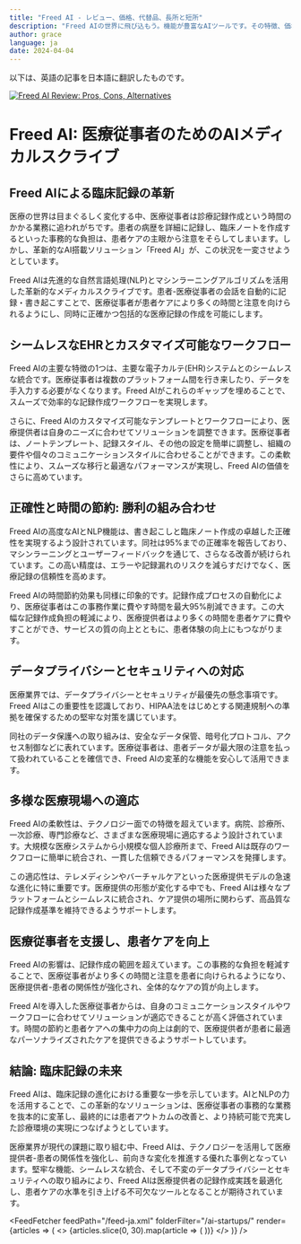 ```yaml
---
title: "Freed AI - レビュー、価格、代替品、長所と短所"
description: "Freed AIの世界に飛び込もう。機能が豊富なAIツールです。その特徴、価格、そしてどのようにインパクトを与えているかを学びましょう。見逃さないでください！"
author: grace
language: ja
date: 2024-04-04
---
```

        
以下は、英語の記事を日本語に翻訳したものです。


<BlogHeader />


[![Freed AI Review: Pros, Cons, Alternatives](/ai-startups/freed-ai.png)](https://www.getfreed.ai/)



# Freed AI: 医療従事者のためのAIメディカルスクライブ

## Freed AIによる臨床記録の革新

医療の世界は目まぐるしく変化する中、医療従事者は診療記録作成という時間のかかる業務に追われがちです。患者の病歴を詳細に記録し、臨床ノートを作成するといった事務的な負担は、患者ケアの主眼から注意をそらしてしまいます。しかし、革新的なAI搭載ソリューション「Freed AI」が、この状況を一変させようとしています。

Freed AIは先進的な自然言語処理(NLP)とマシンラーニングアルゴリズムを活用した革新的なメディカルスクライブです。患者-医療従事者の会話を自動的に記録・書き起こすことで、医療従事者が患者ケアにより多くの時間と注意を向けられるようにし、同時に正確かつ包括的な医療記録の作成を可能にします。

## シームレスなEHRとカスタマイズ可能なワークフロー

Freed AIの主要な特徴の1つは、主要な電子カルテ(EHR)システムとのシームレスな統合です。医療従事者は複数のプラットフォーム間を行き来したり、データを手入力する必要がなくなります。Freed AIがこれらのギャップを埋めることで、スムーズで効率的な記録作成ワークフローを実現します。

さらに、Freed AIのカスタマイズ可能なテンプレートとワークフローにより、医療提供者は自身のニーズに合わせてソリューションを調整できます。医療従事者は、ノートテンプレート、記録スタイル、その他の設定を簡単に調整し、組織の要件や個々のコミュニケーションスタイルに合わせることができます。この柔軟性により、スムーズな移行と最適なパフォーマンスが実現し、Freed AIの価値をさらに高めています。

## 正確性と時間の節約: 勝利の組み合わせ

Freed AIの高度なAIとNLP機能は、書き起こしと臨床ノート作成の卓越した正確性を実現するよう設計されています。同社は95%までの正確率を報告しており、マシンラーニングとユーザーフィードバックを通じて、さらなる改善が続けられています。この高い精度は、エラーや記録漏れのリスクを減らすだけでなく、医療記録の信頼性を高めます。

Freed AIの時間節約効果も同様に印象的です。記録作成プロセスの自動化により、医療従事者はこの事務作業に費やす時間を最大95%削減できます。この大幅な記録作成負担の軽減により、医療提供者はより多くの時間を患者ケアに費やすことができ、サービスの質の向上とともに、患者体験の向上にもつながります。

## データプライバシーとセキュリティへの対応

医療業界では、データプライバシーとセキュリティが最優先の懸念事項です。Freed AIはこの重要性を認識しており、HIPAA法をはじめとする関連規制への準拠を確保するための堅牢な対策を講じています。

同社のデータ保護への取り組みは、安全なデータ保管、暗号化プロトコル、アクセス制御などに表れています。医療従事者は、患者データが最大限の注意を払って扱われていることを確信でき、Freed AIの変革的な機能を安心して活用できます。

## 多様な医療現場への適応

Freed AIの柔軟性は、テクノロジー面での特徴を超えています。病院、診療所、一次診療、専門診療など、さまざまな医療現場に適応するよう設計されています。大規模な医療システムから小規模な個人診療所まで、Freed AIは既存のワークフローに簡単に統合され、一貫した信頼できるパフォーマンスを発揮します。

この適応性は、テレメディシンやバーチャルケアといった医療提供モデルの急速な進化に特に重要です。医療提供の形態が変化する中でも、Freed AIは様々なプラットフォームとシームレスに統合され、ケア提供の場所に関わらず、高品質な記録作成基準を維持できるようサポートします。

## 医療従事者を支援し、患者ケアを向上

Freed AIの影響は、記録作成の範囲を超えています。この事務的な負担を軽減することで、医療従事者がより多くの時間と注意を患者に向けられるようになり、医療提供者-患者の関係性が強化され、全体的なケアの質が向上します。

Freed AIを導入した医療従事者からは、自身のコミュニケーションスタイルやワークフローに合わせてソリューションが適応できることが高く評価されています。時間の節約と患者ケアへの集中力の向上は劇的で、医療提供者が患者に最適なパーソナライズされたケアを提供できるようサポートしています。

## 結論: 臨床記録の未来

Freed AIは、臨床記録の進化における重要な一歩を示しています。AIとNLPの力を活用することで、この革新的なソリューションは、医療従事者の事務的な業務を抜本的に変革し、最終的には患者アウトカムの改善と、より持続可能で充実した診療環境の実現につなげようとしています。

医療業界が現代の課題に取り組む中、Freed AIは、テクノロジーを活用して医療提供者-患者の関係性を強化し、前向きな変化を推進する優れた事例となっています。堅牢な機能、シームレスな統合、そして不変のデータプライバシーとセキュリティへの取り組みにより、Freed AIは医療提供者の記録作成実践を最適化し、患者ケアの水準を引き上げる不可欠なツールとなることが期待されています。


<AdComponent />


<FeedFetcher feedPath="/feed-ja.xml" folderFilter="/ai-startups/" render={articles => (
    <>
        <Cards>
            {articles.slice(0, 30).map(article => (
                <Card key={article.link} title={article.title} href={article.link} />
            ))}
        </Cards>
    </>
)} />

